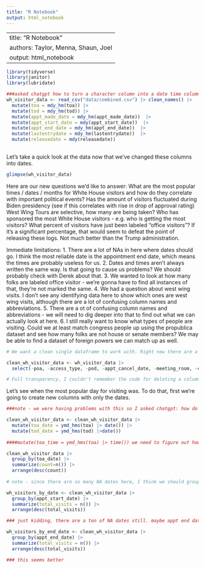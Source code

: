 ```yaml
---
title: "R Notebook"
output: html_notebook
---
```


---
title: "R Notebook"
authors: Taylor, Menna, Shaun, Joel
output: html_notebook
---

```r
library(tidyverse)
library(janitor)
library(lubridate)
```


```r
###asked chatgpt how to turn a character column into a date time column, gave it some examples from our code and int told me to do this:
wh_visitor_data <- read_csv("data/combined.csv") |> clean_names() |>
  mutate(toa = mdy_hm(toa)) |>
  mutate(tod = mdy_hm(tod)) |>
  mutate(appt_made_date = mdy_hm(appt_made_date))  |>
  mutate(appt_start_date = mdy(appt_start_date))  |>
  mutate(appt_end_date = mdy_hm(appt_end_date))  |>
  mutate(lastentrydate = mdy_hm(lastentrydate))  |>
  mutate(releasedate = mdy(releasedate)) 
  
```
Let's take a quick look at the data now that we've changed these columns into dates.

```r
glimpse(wh_visitor_data)
```
Here are our new questions we'd like to answer:
What are the most popular times / dates / months for White House visitors and how do they correlate with important political events?
Has the amount of visitors fluctuated during Biden presidency (see if this correlates with rise in drop of approval rating) 
West Wing Tours are selective, how many are being taken?
Who has sponsored the most White House visitors - e.g. who is getting the most visitors?
What percent of visitors have just been labeled “office visitors”? If it’s a significant percentage, that would seem to defeat the point of releasing these logs. Not much better than the Trump administration.

Immediate limitations: 
1. There are a lot of NAs in here where dates should go. I think the most reliable date is the appointment end date, which means the times are probably useless for us.
2. Dates and times aren't always written the same way. Is that going to cause us problems? We should probably check with Derek about that.
3. We wanted to look at how many folks are labeled office visitor - we're gonna have to find all instances of that, they're not marked the same. 
4. We had a question about west wing visits. I don't see any identifying data here to show which ones are west wing visits, although there are a lot of confusing column names and abbreviations.
5. There are a ot of confusing column names and abbreviations - we will need to dig deeper into that to find out what we can actually look at here.
6.  I still really want to know what types of people are visiting. Could we at least match congress people up using the propublica dataset and see how many folks are not house or senate members? We may be able to find a dataset of foreign powers we can match up as well.

```r
# We want a clean single dataframe to work with. Right now there are a lot of columns that might not be particularly interesting or useful. For example, let's get rid of x28 and x29, caller room, appt cancel date, terminal suffix, poa, tod, pod,  meeting room, and post.

clean_wh_visitor_data <- wh_visitor_data |>
  select(-poa, -access_type, -pod, -appt_cancel_date, -meeting_room, -caller_room, -x28, -x29, -uin, -bdgnbr, -last_updatedby, -post, -terminal_suffix,-caller_name_last, -caller_name_first)

# Full transparency, I couldn't remember the code for deleting a column so I asked ChatGPT the following: "using the tidyverse, janitor, and lubridate libraries in R, how do I delete a column?"
```

Let's see when the most popular day for visiting was. To do that, first we're going to create new columns with only the dates.

```r

###note - we were having problems with this so I asked chatgpt: how do I make a new column with just the date from a column that includes date and time using lubridate and the tidyverse? it told me to do mutate(toa_date = ymd_hms(toa) %>% date())

clean_wh_visitor_data <- clean_wh_visitor_data |>
  mutate(toa_date = ymd_hms(toa) |> date()) |>
  mutate(tod_date = ymd_hms(tod) |>date())
  
####mutate(toa_time = ymd_hms(toa) |> time()) we need to figure out how to separate out time from these two columns as well

clean_wh_visitor_data |>
  group_by(toa_date) |> 
  summarize(count=n()) |>
  arrange(desc(count))
  
# note - since there are so many NA dates here, I think we should group by appt date.

wh_visitors_by_date <- clean_wh_visitor_data |>
  group_by(appt_start_date) |>
  summarize(total_visits = n()) |>
  arrange(desc(total_visits))

### just kidding, there are a ton of NA dates still. maybe appt end date?

wh_visitors_by_end_date <- clean_wh_visitor_data |>
  group_by(appt_end_date) |>
  summarize(total_visits = n()) |>
  arrange(desc(total_visits))

### this seems better
```